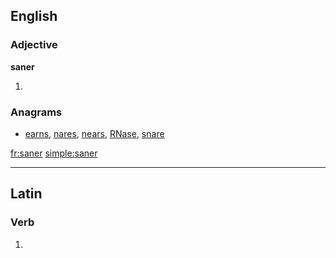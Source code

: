 ==English==

===Adjective===
'''saner'''

# {{comparative of|[[sane]]}}

===Anagrams===
* [[earns#English|earns]], [[nares#English|nares]], [[nears#English|nears]], [[RNase#English|RNase]], [[snare#English|snare]]

[[fr:saner]]
[[simple:saner]]

----
==Latin==

===Verb===
{{la-verb-form|sāner}}

# {{conjugation of|sano|sānō|1|s|pres|pass|sub|lang=la}}
{{rfc-auto}}